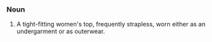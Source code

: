 ===Noun===

# A tight-fitting women's top, frequently strapless, worn either as an undergarment or as outerwear.